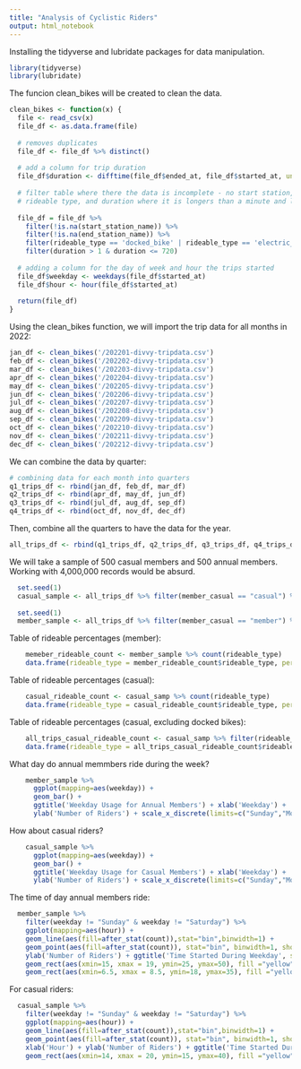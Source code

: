 ```yaml
---
title: "Analysis of Cyclistic Riders"
output: html_notebook
---
```


Installing the tidyverse and lubridate packages for data manipulation.

```r
library(tidyverse)
library(lubridate)
```

The funcion clean_bikes will be created to clean the data.

```r
clean_bikes <- function(x) {
  file <- read_csv(x)
  file_df <- as.data.frame(file)
  
  # removes duplicates
  file_df <- file_df %>% distinct() 
  
  # add a column for trip duration
  file_df$duration <- difftime(file_df$ended_at, file_df$started_at, units="mins")
  
  # filter table where there the data is incomplete - no start station, end station name
  # rideable type, and duration where it is longers than a minute and less than 12 hours
  
  file_df = file_df %>% 
    filter(!is.na(start_station_name)) %>% 
    filter(!is.na(end_station_name)) %>% 
    filter(rideable_type == 'docked_bike' | rideable_type == 'electric_bike' | rideable_type == 'classic_bike') %>%
    filter(duration > 1 & duration <= 720)
  
  # adding a column for the day of week and hour the trips started
  file_df$weekday <- weekdays(file_df$started_at)
  file_df$hour <- hour(file_df$started_at)
  
  return(file_df)
}
```

Using the clean_bikes function, we will import the trip data for all months in 2022:

```r

jan_df <- clean_bikes('/202201-divvy-tripdata.csv')
feb_df <- clean_bikes('/202202-divvy-tripdata.csv')
mar_df <- clean_bikes('/202203-divvy-tripdata.csv')
apr_df <- clean_bikes('/202204-divvy-tripdata.csv')
may_df <- clean_bikes('/202205-divvy-tripdata.csv')
jun_df <- clean_bikes('/202206-divvy-tripdata.csv')
jul_df <- clean_bikes('/202207-divvy-tripdata.csv')
aug_df <- clean_bikes('/202208-divvy-tripdata.csv')
sep_df <- clean_bikes('/202209-divvy-tripdata.csv')
oct_df <- clean_bikes('/202210-divvy-tripdata.csv')
nov_df <- clean_bikes('/202211-divvy-tripdata.csv')
dec_df <- clean_bikes('/202212-divvy-tripdata.csv')

```

We can combine the data by quarter:

```r
# combining data for each month into quarters
q1_trips_df <- rbind(jan_df, feb_df, mar_df)
q2_trips_df <- rbind(apr_df, may_df, jun_df)
q3_trips_df <- rbind(jul_df, aug_df, sep_df)
q4_trips_df <- rbind(oct_df, nov_df, dec_df)
```

Then, combine all the quarters to have the data for the year.

```r
all_trips_df <- rbind(q1_trips_df, q2_trips_df, q3_trips_df, q4_trips_df)
```

We will take a sample of 500 casual members and 500 annual members. Working with 4,000,000 records would be absurd.

```r
  set.seed(1)
  casual_sample <- all_trips_df %>% filter(member_casual == "casual") %>% sample_n(500)
  
  set.seed(1)
  member_sample <- all_trips_df %>% filter(member_casual == "member") %>% sample_n(500)

```

Table of rideable percentages (member):

```r
    
    memeber_rideable_count <- member_sample %>% count(rideable_type)
    data.frame(rideable_type = member_rideable_count$rideable_type, percentage = prop.table(all_trips_casual_rideable_count$n))
```

Table of rideable percentages (casual):

```r
    casual_rideable_count <- casual_samp %>% count(rideable_type)
    data.frame(rideable_type = casual_rideable_count$rideable_type, percentage = prop.table(all_trips_casual_rideable_count$n))
```

Table of rideable percentages (casual, excluding docked bikes):

```r
    all_trips_casual_rideable_count <- casual_samp %>% filter(rideable_type != 'docked_bike')  %>% count(rideable_type)
    data.frame(rideable_type = all_trips_casual_rideable_count$rideable_type, percentage = prop.table(all_trips_casual_rideable_count$n))
```

What day do annual memmbers ride during the week?

```r
    member_sample %>% 
      ggplot(mapping=aes(weekday)) + 
      geom_bar() + 
      ggtitle('Weekday Usage for Annual Members') + xlab('Weekday') + 
      ylab('Number of Riders') + scale_x_discrete(limits=c("Sunday","Monday","Tuesday", "Wednesday", "Thursday", "Friday", "Saturday"))
```

How about casual riders?

```r
    casual_sample %>% 
      ggplot(mapping=aes(weekday)) + 
      geom_bar() + 
      ggtitle('Weekday Usage for Casual Members') + xlab('Weekday') + 
      ylab('Number of Riders') + scale_x_discrete(limits=c("Sunday","Monday","Tuesday", "Wednesday", "Thursday", "Friday", "Saturday"))

```

The time of day annual members ride: 

```r
  member_sample %>% 
    filter(weekday != "Sunday" & weekday != "Saturday") %>% 
    ggplot(mapping=aes(hour)) + 
    geom_line(aes(fill=after_stat(count)),stat="bin",binwidth=1) + 
    geom_point(aes(fill=after_stat(count)), stat="bin", binwidth=1, show.legend = FALSE) + xlab('Hour') + 
    ylab('Number of Riders') + ggtitle('Time Started During Weekday', subtitle="For annual members") + 
    geom_rect(aes(xmin=15, xmax = 19, ymin=25, ymax=50), fill ="yellow", alpha = 0.003) + 
    geom_rect(aes(xmin=6.5, xmax = 8.5, ymin=18, ymax=35), fill ="yellow", alpha = 0.003)
```

For casual riders:

```r
  casual_sample %>%
    filter(weekday != "Sunday" & weekday != "Saturday") %>% 
    ggplot(mapping=aes(hour)) + 
    geom_line(aes(fill=after_stat(count)),stat="bin",binwidth=1) + 
    geom_point(aes(fill=after_stat(count)), stat="bin", binwidth=1, show.legend = FALSE) + 
    xlab('Hour') + ylab('Number of Riders') + ggtitle('Time Started During Weekday', subtitle="For casual members") +
    geom_rect(aes(xmin=14, xmax = 20, ymin=15, ymax=40), fill ="yellow", alpha = 0.003)

```



